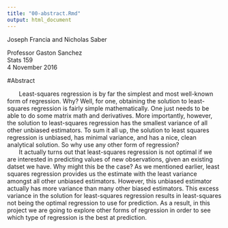 ```yaml
---
title: "00-abstract.Rmd"
output: html_document
---
```


Joseph Francia and Nicholas Saber  

Professor Gaston Sanchez  
Stats 159  
4 November 2016  

#Abstract

&nbsp;&nbsp;&nbsp;&nbsp;&nbsp;&nbsp; Least-squares regression is by far the simplest and most well-known form of regression. Why? Well, for one, obtaining the solution to least-squares regression is fairly simple mathematically. One just needs to be able to do some matrix math and derivatives. More importantly, however, the solution to least-squares regression has the smallest variance of all other unbiased estimators. To sum it all up, the solution to least squares regression is unbiased, has minimal variance, and has a nice, clean analytical solution. So why use any other form of regression?  
&nbsp;&nbsp;&nbsp;&nbsp;&nbsp;&nbsp; It actually turns out that least-squares regression is not optimal if we are interested in predicting values of new observations, given an existing datset we have. Why might this be the case? As we mentioned earlier, least squares regression provides us the estimate with the least variance amongst all other unbiased estimators. However, this unbiased estimator actually has more variance than many other biased estimators. This excess variance in the solution for least-squares regression results in least-squares not being the optimal regression to use for prediction. As a result, in this project we are going to explore other forms of regression in order to see which type of regression is the best at prediction. 